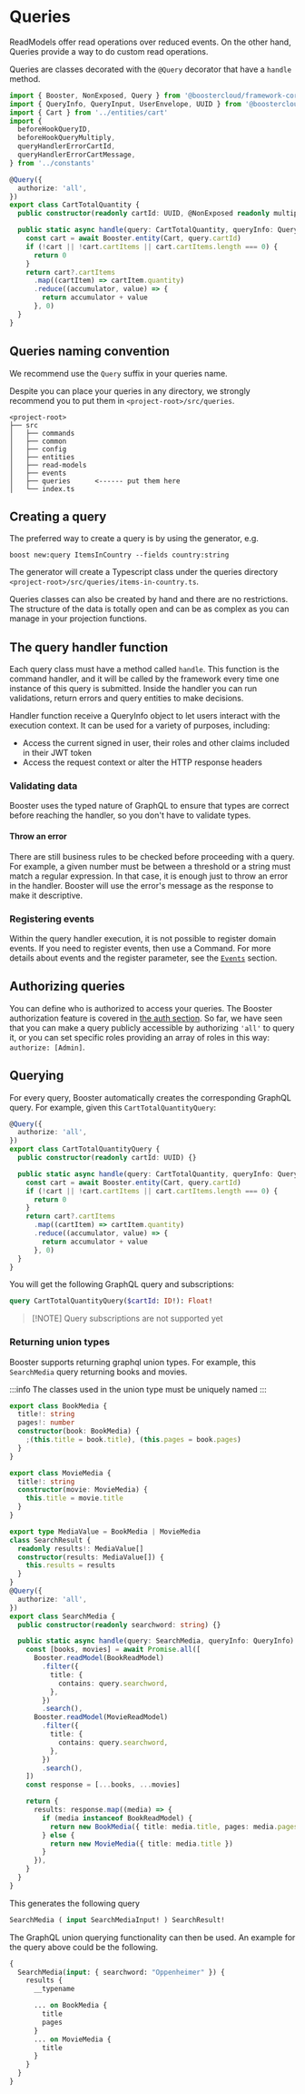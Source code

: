#  Queries

ReadModels offer read operations over reduced events. On the other hand, Queries provide a way to do custom read operations.

Queries are classes decorated with the `@Query` decorator that have a `handle` method.

```typescript
import { Booster, NonExposed, Query } from '@boostercloud/framework-core'
import { QueryInfo, QueryInput, UserEnvelope, UUID } from '@boostercloud/framework-types'
import { Cart } from '../entities/cart'
import {
  beforeHookQueryID,
  beforeHookQueryMultiply,
  queryHandlerErrorCartId,
  queryHandlerErrorCartMessage,
} from '../constants'

@Query({
  authorize: 'all',
})
export class CartTotalQuantity {
  public constructor(readonly cartId: UUID, @NonExposed readonly multiply: number) {}

  public static async handle(query: CartTotalQuantity, queryInfo: QueryInfo): Promise<number> {
    const cart = await Booster.entity(Cart, query.cartId)
    if (!cart || !cart.cartItems || cart.cartItems.length === 0) {
      return 0
    }
    return cart?.cartItems
      .map((cartItem) => cartItem.quantity)
      .reduce((accumulator, value) => {
        return accumulator + value
      }, 0)
  }
}
```

##  Queries naming convention

We recommend use the `Query` suffix in your queries name.

Despite you can place your queries in any directory, we strongly recommend you to put them in `<project-root>/src/queries`.

```text
<project-root>
├── src
│   ├── commands
│   ├── common
│   ├── config
│   ├── entities
│   ├── read-models
│   ├── events
│   ├── queries      <------ put them here
│   └── index.ts
```

##  Creating a query

The preferred way to create a query is by using the generator, e.g.

```shell
boost new:query ItemsInCountry --fields country:string
```

The generator will create a Typescript class under the queries directory `<project-root>/src/queries/items-in-country.ts`.

Queries classes can also be created by hand and there are no restrictions. The structure of the data is totally open and can be as complex as you can manage in your projection functions.

## The query handler function

Each query class must have a method called `handle`. This function is the command handler, and it will be called by the framework every time one instance of this query is submitted. Inside the handler you can run validations, return errors and query entities to make decisions.

Handler function receive a QueryInfo object to let users interact with the execution context. It can be used for a variety of purposes, including:

* Access the current signed in user, their roles and other claims included in their JWT token
* Access the request context or alter the HTTP response headers

### Validating data

Booster uses the typed nature of GraphQL to ensure that types are correct before reaching the handler, so you don't have to validate types.

####  Throw an error

There are still business rules to be checked before proceeding with a query. For example, a given number must be between a threshold or a string must match a regular expression. In that case, it is enough just to throw an error in the handler. Booster will use the error's message as the response to make it descriptive.

###  Registering events

Within the query handler execution, it is not possible to register domain events. If you need to register events, then use a Command. For more details about events and the register parameter, see the [`Events`](/architecture/event) section.

##  Authorizing queries

You can define who is authorized to access your queries. The Booster authorization feature is covered in [the auth section](/security/authentication). So far, we have seen that you can make a query publicly accessible by authorizing `'all'` to query it, or you can set specific roles providing an array of roles in this way: `authorize: [Admin]`.

##  Querying

For every query, Booster automatically creates the corresponding GraphQL query. For example, given this `CartTotalQuantityQuery`:

```typescript
@Query({
  authorize: 'all',
})
export class CartTotalQuantityQuery {
  public constructor(readonly cartId: UUID) {}

  public static async handle(query: CartTotalQuantity, queryInfo: QueryInfo): Promise<number> {
    const cart = await Booster.entity(Cart, query.cartId)
    if (!cart || !cart.cartItems || cart.cartItems.length === 0) {
      return 0
    }
    return cart?.cartItems
      .map((cartItem) => cartItem.quantity)
      .reduce((accumulator, value) => {
        return accumulator + value
      }, 0)
  }
}
```

You will get the following GraphQL query and subscriptions:

```graphQL
query CartTotalQuantityQuery($cartId: ID!): Float!
```

> [!NOTE] Query subscriptions are not supported yet

###  Returning union types
Booster supports returning graphql union types. For example, this `SearchMedia` query returning books and movies.

:::info
The classes used in the union type must be uniquely named
:::

```typescript
export class BookMedia {
  title!: string
  pages!: number
  constructor(book: BookMedia) {
    ;(this.title = book.title), (this.pages = book.pages)
  }
}

export class MovieMedia {
  title!: string
  constructor(movie: MovieMedia) {
    this.title = movie.title
  }
}

export type MediaValue = BookMedia | MovieMedia
class SearchResult {
  readonly results!: MediaValue[]
  constructor(results: MediaValue[]) {
    this.results = results
  }
}
@Query({
  authorize: 'all',
})
export class SearchMedia {
  public constructor(readonly searchword: string) {}

  public static async handle(query: SearchMedia, queryInfo: QueryInfo): Promise<SearchResult> {
    const [books, movies] = await Promise.all([
      Booster.readModel(BookReadModel)
        .filter({
          title: {
            contains: query.searchword,
          },
        })
        .search(),
      Booster.readModel(MovieReadModel)
        .filter({
          title: {
            contains: query.searchword,
          },
        })
        .search(),
    ])
    const response = [...books, ...movies]

    return {
      results: response.map((media) => {
        if (media instanceof BookReadModel) {
          return new BookMedia({ title: media.title, pages: media.pages })
        } else {
          return new MovieMedia({ title: media.title })
        }
      }),
    }
  }
}
```

This generates the following query 

```graphql
SearchMedia ( input SearchMediaInput! ) SearchResult!
```

The GraphQL union querying functionality can then be used. An example for the query above could be the following.

```graphql
{
  SearchMedia(input: { searchword: "Oppenheimer" }) {
    results {
      __typename

      ... on BookMedia {
        title
        pages
      }
      ... on MovieMedia {
        title
      }
    }
  }
}

```